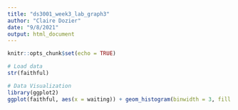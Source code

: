 ```yaml
---
title: "ds3001_week3_lab_graph3"
author: "Claire Dozier"
date: "9/8/2021"
output: html_document
---
```


```r
knitr::opts_chunk$set(echo = TRUE)
```

```r
# Load data
str(faithful)
```

```r
# Data Visualization
library(ggplot2)
ggplot(faithful, aes(x = waiting)) + geom_histogram(binwidth = 3, fill = 'darkmagenta') 

```

